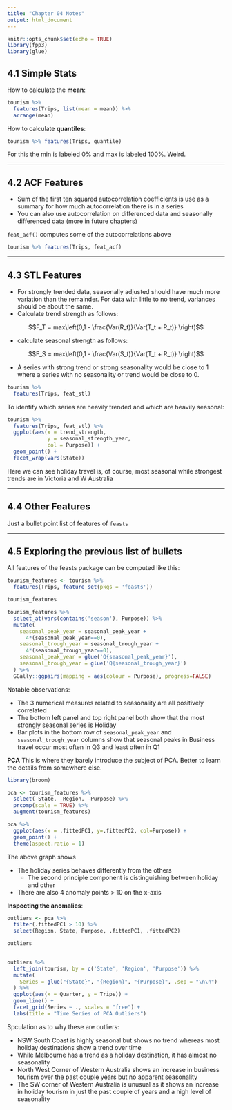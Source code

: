 ```yaml
---
title: "Chapter 04 Notes"
output: html_document
---
```


```r
knitr::opts_chunk$set(echo = TRUE)
library(fpp3)
library(glue)
```

## 4.1 Simple Stats

How to calculate the __mean__:
```r
tourism %>%
  features(Trips, list(mean = mean)) %>%
  arrange(mean)
```

How to calculate __quantiles__:
```r
tourism %>% features(Trips, quantile)
```

For this the min is labeled 0% and max is labeled 100%. Weird.

***

## 4.2 ACF Features

  * Sum of the first ten squared autocorrelation coefficients is use as a 
  summary for how much autocorrelation there is in a series
  * You can also use autocorrelation on differenced data and seasonally 
  differenced data (more in future chapters)
  
  `feat_acf()` computes some of the autocorrelations above
```r
tourism %>% features(Trips, feat_acf)
```

***


## 4.3 STL Features

  * For strongly trended data, seasonally adjusted should have much more variation 
than the remainder. For data with little to no trend, variances should be about the same.
  * Calculate trend strength as follows:

$$F_T = max\left(0,1 - \frac{Var(R_t)}{Var(T_t + R_t)} \right)$$

* calculate seasonal strength as follows:

$$F_S = max\left(0,1 - \frac{Var(S_t)}{Var(T_t + R_t)} \right)$$

* A series with strong trend or strong seasonality would be close to 1 where a series with no 
seasonality or trend would be close to 0.

```r
tourism %>%
  features(Trips, feat_stl)
```

To identify which series are heavily trended and which are heavily seasonal:

```r
tourism %>%
  features(Trips, feat_stl) %>%
  ggplot(aes(x = trend_strength,
             y = seasonal_strength_year,
             col = Purpose)) +
  geom_point() +
  facet_wrap(vars(State))
```

Here we can see holiday travel is, of course, most seasonal while strongest trends
are in Victoria and W Australia

***

## 4.4 Other Features

Just a bullet point list of features of `feasts`

***


## 4.5 Exploring the previous list of bullets

All features of the feasts package can be computed like this:
```r
tourism_features <- tourism %>%
  features(Trips, feature_set(pkgs = 'feasts'))

tourism_features
```

```r

tourism_features %>%
  select_at(vars(contains('season'), Purpose)) %>%
  mutate(
    seasonal_peak_year = seasonal_peak_year +
      4*(seasonal_peak_year==0),
    seasonal_trough_year = seasonal_trough_year +
      4*(seasonal_trough_year==0),
    seasonal_peak_year = glue('Q{seasonal_peak_year}'),
    seasonal_trough_year = glue('Q{seasonal_trough_year}')
  ) %>%
  GGally::ggpairs(mapping = aes(colour = Purpose), progress=FALSE)
```

Notable observations:

  * The 3 numerical measures related to seasonality are all positively correlated
  * The bottom left panel and top right panel both show that the most strongly 
  seasonal series is Holiday
  * Bar plots in the bottom row of `seasonal_peak_year` and `seasonal_trough_year`
  columns show that seasonal peaks in Business travel occur most often in Q3 and
  least often in Q1
  

__PCA__
This is where they barely introduce the subject of PCA. Better to learn the 
details from somewhere else.

```r
library(broom)

pca <- tourism_features %>%
  select(-State, -Region, -Purpose) %>%
  prcomp(scale = TRUE) %>%
  augment(tourism_features)

pca %>%
  ggplot(aes(x = .fittedPC1, y=.fittedPC2, col=Purpose)) +
  geom_point() +
  theme(aspect.ratio = 1)
```

The above graph shows

  * The holiday series behaves differently from the others
    + The second principle component is distinguishing between holiday and other
  * There are also 4 anomaly points > 10 on the x-axis

__Inspecting the anomalies__:
```r
outliers <- pca %>%
  filter(.fittedPC1 > 10) %>%
  select(Region, State, Purpose, .fittedPC1, .fittedPC2)

outliers
  
```

```r
outliers %>%
  left_join(tourism, by = c('State', 'Region', 'Purpose')) %>%
  mutate(
    Series = glue("{State}", "{Region}", "{Purpose}", .sep = "\n\n") 
  ) %>%
  ggplot(aes(x = Quarter, y = Trips)) +
  geom_line() +
  facet_grid(Series ~ ., scales = "free") +
  labs(title = "Time Series of PCA Outliers")
```

Spculation as to why these are outliers:

  * NSW South Coast is highly seasonal but shows no trend whereas most holiday 
destinations show a trend over time
  * While Melbourne has a trend as a holiday destination, it has almost no seasonality
  * North West Corner of Western Australia shows an increase in business tourism
over the past couple years but no apparent seasonality
  * The SW corner of Western Australia is unusual as it shows an increase in 
holiday tourism in just the past couple of years and a high level of seasonality
